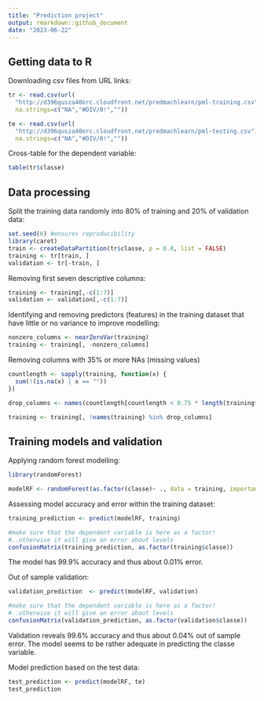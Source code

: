 ```yaml
---
title: "Prediction project"
output: rmarkdown::github_document
date: "2023-06-22"
---
```


## Getting data to R

Downloading csv files from URL links:
```r
tr <- read.csv(url(
  "http://d396qusza40orc.cloudfront.net/predmachlearn/pml-training.csv"),
  na.strings=c("NA","#DIV/0!",""))

te <- read.csv(url(
  "http://d396qusza40orc.cloudfront.net/predmachlearn/pml-testing.csv"),
  na.strings=c("NA","#DIV/0!",""))
```

Cross-table for the dependent variable:
```r
table(tr$classe)
```

## Data processing

Split the training data randomly into 80% of training and 20% of validation data: 
```r
set.seed(6) #ensures reproducibility
library(caret)
train <- createDataPartition(tr$classe, p = 0.8, list = FALSE)
training <- tr[train, ]
validation <- tr[-train, ]
```

Removing first seven descriptive columns:
```r
training <- training[,-c(1:7)]
validation <- validation[,-c(1:7)]
```

Identifying and removing predictors (features) in the training dataset that have little or no variance to improve modelling: 
```r
nonzero_columns <- nearZeroVar(training)
training <- training[, -nonzero_columns]
```

Removing columns with 35% or more NAs (missing values)
```r

countlength <- sapply(training, function(x) {
  sum(!(is.na(x) | x == ""))
})

drop_columns <- names(countlength[countlength < 0.75 * length(training$classe)])

training <- training[, !names(training) %in% drop_columns]

```


## Training models and validation

Applying random forest modelling:
```r
library(randomForest)
```

```r
modelRF <- randomForest(as.factor(classe)~ ., data = training, importance = T, ntrees = 10)

```

Assessing model accuracy and error within the training dataset:

```r
training_prediction <- predict(modelRF, training)

#make sure that the dependent variable is here as a factor!
#..otherwise it will give an error about levels
confusionMatrix(training_prediction, as.factor(training$classe))

```

The model has 99.9% accuracy and thus about 0.01% error.




Out of sample validation:
```r
validation_prediction  <- predict(modelRF, validation)

#make sure that the dependent variable is here as a factor!
#..otherwise it will give an error about levels
confusionMatrix(validation_prediction, as.factor(validation$classe))

```

Validation reveals 99.6% accuracy and thus about 0.04% out of sample error. The model seems to be rather adequate in predicting the classe variable.

Model prediction based on the test data: 
```r
test_prediction <- predict(modelRF, te)
test_prediction
```

